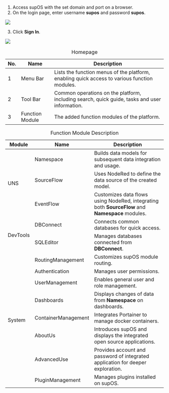 

1. Access supOS with the set domain and port on a browser.
2. On the login page, enter username **supos** and password **supos**.

<img width={750} src="http://communityimage2.oss-cn-hangzhou.aliyuncs.com/3.png" />

3. Click **Sign In**.

<img width={750} src="http://communityimage2.oss-cn-hangzhou.aliyuncs.com/4.png" />

<table>
        <caption>Homepage</caption>
        <thead>
            <tr>
                <th>No.</th>
                <th>Name</th>
                <th>Description</th>
            </tr>
        </thead>
        <tbody>
            <tr>
                <td>1</td>
                <td>Menu Bar</td>
                <td>Lists the function menus of the platform, enabling quick access to various function modules.</td>
            </tr>
            <tr>
                <td>2</td>
                <td>Tool Bar</td>
                <td>Common operations on the platform, including search, quick guide, tasks and user information.</td>
            </tr>
            <tr>
                <td>3</td>
                <td>Function Module</td>
                <td>The added function modules of the platform.</td>
            </tr>
        </tbody>
    </table>

 <table>
        <caption>Function Module Description</caption>
        <thead>
            <tr>
                <th>Module</th>
                <th>Name</th>
                <th>Description</th>
            </tr>
        </thead>
        <tbody>
            <tr>
                <td rowspan="3">UNS</td>
                <td>Namespace</td>
                <td>Builds data models for subsequent data integration and usage.</td>
            </tr>
            <tr>
                <td>SourceFlow</td>
                <td>Uses NodeRed to define the data source of the created model.</td>
            </tr>
            <tr>
                <td>EventFlow</td>
                <td>Customizes data flows using NodeRed, integrating both <b>SourceFlow</b> and <b>Namespace</b> modules.</td>
            </tr>
            <tr>
                <td rowspan="2">DevTools</td>
                <td>DBConnect</td>
                <td>Connects common databases for quick access.</td>
            </tr>
            <!-- <tr>
                <td>Alert</td>
                <td>Sets alerts for unusual data from <b>Namespace</b> to notify users.</td>
            </tr>
            <tr>
                <td>CICD</td>
                <td>Integrates Gitea for repository management.</td>
            </tr> -->
            <tr>
                <td>SQLEditor</td>
                <td>Manages databases connected from <b>DBConnect</b>.</td>
            </tr>
            <!-- <tr>
                <td rowspan="3">AppSpace</td>
                <td>GenApps</td>
                <td>Displays all applications built on <b>GenerativeUI</b>.</td>
            </tr>
            <tr>
                <td>GenerativeUI</td>
                <td>Integrates generative AI to build applications through natural language.</td>
            </tr>
            <tr>
                <td>MCP Client</td>
                <td>Embedded MCP server for internal data topic queries, and enables you to use external MCP services.</td>
            </tr> -->
            <tr>
                <td rowspan="8">System</td>
                <td>RoutingManagement</td>
                <td>Customizes supOS module routing.</td>
            </tr>
            <tr>
                <td>Authentication</td>
                <td>Manages user permissions.</td>
            </tr>
            <!-- <tr>
                <td>MqttBroker</td>
                <td>Integrates EMQX for MQTT message transmission.</td>
            </tr> -->
            <tr>
                <td>UserManagement</td>
                <td>Enables general user and role management.</td>
            </tr>
            <tr>
                <td>Dashboards</td>
                <td>Displays changes of data from <b>Namespace</b> on dashboards.</td>
            </tr>
            <tr>
                <td>ContainerManagement</td>
                <td>Integrates Portainer to manage docker containers.</td>
            </tr>
            <tr>
                <td>AboutUs</td>
                <td>Introduces supOS and displays the integrated open source applications.</td>
            </tr>
            <tr>
                <td>AdvancedUse</td>
                <td>Provides account and password of integrated application for deeper exploration.</td>
            </tr>
            <tr>
                <td>PluginManagement</td>
                <td>Manages plugins installed on supOS.</td>
            </tr>
        </tbody>
    </table>